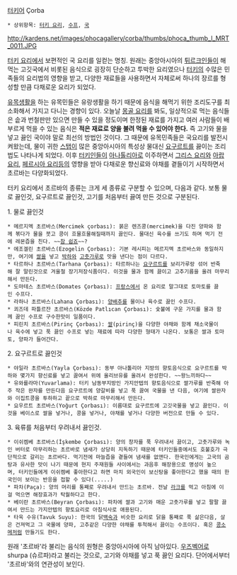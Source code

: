 [[터키어]] Çorba

 * 상위항목: [[터키 요리]], [[수프]], [[국]]

http://kardens.net/images/phocagallery/corba/thumbs/phoca_thumb_l_MRT_0011.JPG

[[터키 요리]]에서 보편적인 국 요리를 일컫는 명칭. 원래는 중앙아시아의 [[튀르크]]인들이 해먹는 고깃국에서 비롯된 음식으로 굉장히 단순하고 투박한 요리였으나 [[터키]]의 수많은 민족들의 요리법의 영향을 받고, 다양한 재료들을 사용하면서 자체로써 하나의 장르를 형성할 만큼 다채로운 요리가 되었다.

[[유목]]생활을 하는 유목민들은 유랑생활을 하기 때문에 음식을 해먹기 위한 조리도구를 최소화해서 가지고 다니는 경향이 있다. 오늘날 [[몽골 요리]]를 봐도, 일상적으로 먹는 음식들은 솥과 번철판만 있으면 만들 수 있을 정도이며 한정된 재료를 가지고 여러 사람들이 배부르게 먹을 수 있는 음식은 '''적은 재료로 양을 불려 먹을 수 있어야 한다.''' 즉 고기와 물을 넣고 끓인 국이야 말로 최선의 방법인 것이다. 그 때문에 유목민족들은 국요리를 발전시켜왔는데, 물이 귀한 [[스탭]]이 많은 중앙아시아의 특성상 물대신 [[요구르트]]를 끓이는 조리법도 나타나게 되었다. 이후 [[터키인]]들이 [[아나톨리아]]로 이주하면서 [[그리스 요리]]와 [[아랍 요리]], [[페르시아 요리]]등의 영향을 받아 다채로운 향신료와 야채를 곁들이기 시작하면서 초르바는 다양화되었다.

터키 요리에서 초르바의 종류는 크게 세 종류로 구분할 수 있으며, 다음과 같다. 보통 물로 끓인것, 요구르트로 끓인것, 고기를 처음부터 끓여 만든 것으로 구분된다.


1. 물로 끓인것

 * 메르지멕 초르바스(Mercimek çorbası): 붉은 렌즈콩(mercimek)을 다진 양파와 함께 볶다가 물을 붓고 콩이 흐물흐물해질때까지 끓인다. 물대신 육수를 쓰기도 하며 먹기 전에 레몬즙을 친다. ~~[[참 쉽죠]]~~?
 * 에조겔린 초르바스(Ezogelin Çorbası): 기본 레시피는 메르지멕 초르바스와 동일하지만, 여기에 [[쌀]]을 넣고 [[박하]]와 [[고춧가루]]로 맛을 낸다는 점이 다르다.
 * 타르하나 초르바스(Tarhana Çorbası): 타르하나는 [[요구르트]]를 보리가루랑 섞어 반죽해 잘 말린것으로 겨울철 장기저장식품이다. 이것을 물과 함께 끓이고 고추기름을 올려 마무리해서 만든다.
 * 도마테스 초르바스(Domates Çorbası): [[프랑스]]에서 온 요리로 말그대로 토마토를 끓인 수프다.
 * 라하나 초르바스(Lahana Çorbası): [[양배추]]를 물이나 육수로 끓인 수프다.
 * 쾨즈데 파틀르잔 초르바스(Közde Patlıcan Çorbası): 숯불에 구운 가지를 물과 함께 끓인 수프로 구수한맛이 일품이다.
 * 피린치 초르바스(Pirinç Çorbası): [[쌀]](pirinç)을 다양한 야채와 함께 채소국물이나 육수에 넣고 푹 끓인 수프로 넣는 재료에 따라 다양한 형태가 나온다. 보통은 쌀과 토마토, 양파가 들어간다.


2. 요구르트로 끓인것

 * 야일라 초르바스(Yayla Çorbası): 동부 아나톨리아 지방의 향토음식으로 요구르트를 박하와 몇가지 향신료를 넣고 끓여서 위에 올리브유를 올려서 완성한다. ~~왕느끼하다~~
 * 유와를라마(Yuvarlama): 터키 남동부지방인 가지안텝의 향토음식으로 쌀가루를 반죽해 아주 작은 완자를 만든다음 요구르트에 양갈비를 넣고 푹 끓여 국물을 낸 다음, 여기에 쌀완자와 이집트콩을 투하하고 끝으로 박하로 마무리해서 만든다.
 * 요우르트 초르바스(Yoğurt Çorbası): 이름대로 요구르트에 고깃국물을 넣고 끓인다. 이것을 베이스로 쌀을 넣거나, 콩을 넣거나, 야채를 넣거나 다양한 버전으로 만들 수 있다.


3. 육류를 처음부터 우려내서 끓인것.

 * 이쉬켐베 초르바스(İşkembe Çorbası): 양의 창자를 푹 우려내서 끓이고, 고춧가루와 녹인 버터로 마무리하는 초르바로 냄새가 상당히 지독하기 때문에 터키인들중에서도 호불호가 극단적으로 갈리는 초르바다. 먹기전에 마늘즙을 곁들여 냄새를 없앤다. 한국인에게는 고국의 곰탕과 유사한 맛이 나기 때문에 현지 주재원들 사이에서는 과음후 해장용으로 명성이 높으며, 터키인들에게 이쉬켐베 좋아한다고 하면 마치 외국인이 보신탕을 좋아한다고 했을 때의 한국인이 보이는 반응을 접할 수 있다(.....)
 * 파차(Paça): 양의 머리를 통째로 우려내서 만드는 초르바. 전날 [[라크]]를 먹고 아침에 이걸 먹으면 해장효과가 탁월하다고 한다.
 * 베이란 초르바스(Beyran Çorbası): 파차에 쌀과 고기와 매운 고춧가루를 넣고 팔팔 끓여서 만드는 가지안텝의 향토요리로 아침식사로 애용된다.
 * 타욱 수유(Tavuk Suyu): 한국의 닭[[백숙]]과 비슷한 요리로 닭을 통째로 푹 삶은다음, 살은 건져먹고 그 국물에 양파, 고추같은 다양한 야채를 투척해서 끓이는 수프이다. 혹은 [[콩소메]]처럼 만들기도 한다.


원래 '초르바'라 불리는 음식의 원형은 중앙아시아에 아직 남아있다. [[우즈벡어]]로 shurpa (슈르파)라고 불리는 것으로, 고기와 야채를 넣고 푹 끓인 요리다. 단어에서부터 '초르바'와의 연관성이 보인다.
